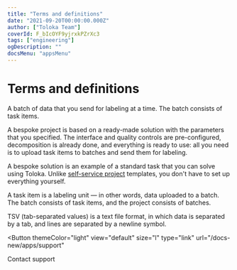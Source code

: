 ```yaml
---
title: "Terms and definitions"
date: "2021-09-20T00:00:00.000Z"
author: ["Toloka Team"]
coverId: F_bIcOYF9yjrxkPZrXc3
tags: ["engineering"]
ogDescription: ""
docsMenu: "appsMenu"
---
```


# Terms and definitions

<Definition title="Batch for labeling">

A batch of data that you send for labeling at a time. The batch consists of task items.

</Definition>

<Definition title="Bespoke project">

A bespoke project is based on a ready-made solution with the parameters that you specified. The interface and quality controls are pre-configured, decomposition is already done, and everything is ready to use: all you need is to upload task items to batches and send them for labeling.

</Definition>

<Definition title="Bespoke solution">

A bespoke solution is an example of a standard task that you can solve using Toloka. Unlike [self-service project](https://toloka.ai/en/docs/guide/concepts/overview#project) templates, you don't have to set up everything yourself.

</Definition>

<Definition title="Task item">

A task item is a labeling unit &mdash; in other words, data uploaded to a batch. The batch consists of task items, and the project consists of batches.

</Definition>

<Definition title="TSV file">

TSV (tab-separated values) is a text file format, in which data is separated by a tab, and lines are separated by a newline symbol.

</Definition>

<Button
  themeColor="light"
  view="default"
  size="l"
  type="link"
  url="/docs-new/apps/support"
>
  Contact support
</Button>
